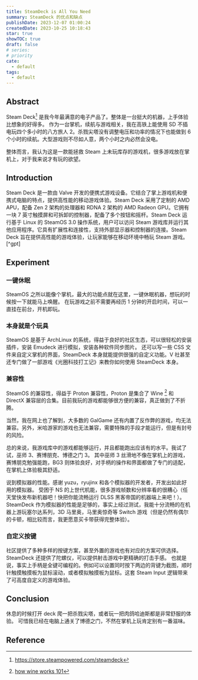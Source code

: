 ```yaml
---
title: SteamDeck is All You Need
summary: SteamDeck 的优点和缺点
publishDate: 2023-12-07 01:00:24
createdDate: 2023-10-25 10:18:43
star: true
showTOC: true
draft: false
# series:
# priority
cate:
  - default
tags:
  - default
---
```


## Abstract

Steam Deck[^sd] 是我今年最满意的电子产品了。整体是一台挺大的机器，上手体验比想象的好得多。
作为一台掌机，续航与游戏相关，我在高铁上能使用 SD 不插电玩四个多小时的八方旅人 2。杀戮尖塔没有调整电压和功率的情况下也能做到 6 个小时的续航。大型游戏则不尽如人意，两个小时之内必然会没电。

[^sd]: <https://store.steampowered.com/steamdeck>

整体而言，我认为这是一款能拯救 Steam 上未玩库存的游戏机，很多游戏放在掌机上，对于我来说才有玩的欲望。

## Introduction

<GptBlock>
Steam Deck 是一款由 Valve 开发的便携式游戏设备。它结合了掌上游戏机和便携式电脑的特点，提供高性能的移动游戏体验。Steam Deck 采用了定制的 AMD APU，配备 Zen 2 架构的处理器和 RDNA 2 架构的 AMD Radeon GPU。它拥有一块 7 英寸触摸屏和可拆卸的控制器，配备了多个按钮和摇杆。Steam Deck 运行基于 Linux 的 SteamOS 3.0 操作系统，用户可以访问 Steam 游戏库并运行其他应用程序。它具有扩展性和连接性，支持外部显示器和控制器的连接。Steam Deck 旨在提供高性能的游戏体验，让玩家能够在移动环境中畅玩 Steam 游戏。[^gpt]
</GptBlock>

[^gpt]: Thanks to ChatGPT!

## Experiment

### 一键休眠

SteamOS 之所以能像个掌机，最大的功能点就在这里，一键休眠机器，想玩的时候按一下就能马上唤醒。
在玩游戏之前不需要再经历 1 分钟的开启时间，可以一直挂在前台，开机即玩。

### 本身就是个玩具

SteamOS 是基于 ArchLinux 的系统，得益于良好的社区生态，可以很轻松的安装插件，安装 Emudeck 进行模拟，安装各种软件同步图片。
还可以写一些 CSS 文件来自定义掌机的界面，SteamDeck 本身就能提供很强的自定义功能。V 社甚至还专门做了一部游戏《光圈科技打工记》来教你如何使用 SteamDeck 本身。

### 兼容性

SteamOS 的兼容性，得益于 Proton 兼容性，Proton 是集合了 Wine [^wine] 和 DirectX 兼容层的合集。目前我玩的游戏都能够很方便的兼容，真正做到了不折腾。

当然，我在网上也了解到，大多数的 GalGame 还有内置了反作弊的游戏，均无法兼容。另外，米哈游家的游戏也无法兼容，需要特殊的手段才能运行，但是有封号的风险。

总的来说，我游戏库中的游戏都能够运行，并且都能跑出应该有的水平。我试了试，巫师 3、赛博朋克、博德之门 3。
其中巫师 3 丝滑地不像在掌机上的游戏，赛博朋克勉强能跑，BG3 则体验良好，对手柄的操作和界面都做了专门的适配，在掌机上体验极其舒适。

[^wine]: [how wine works 101](https://werat.dev/blog/how-wine-works-101/)

说到模拟器的性能。感谢 yuzu，ryujinx 和各个模拟器的开发者，开发出如此好用的模拟器。
受困于 NS 的上世代机能，很多游戏帧数和分辨率看的很糟心（任天堂快发布新机器吧！快把你能流畅运行 DLSS 黑客帝国的机器端上来吧！）。
SteamDeck 作为模拟器的性能是足够的，事实上经过测试，我能十分流畅的在机器上游玩塞尔达系列，3D 马里奥，马里奥惊奇等 Switch 游戏（但是仍然有偶尔的卡顿，相比较而言，我更愿意买卡带获得完整体验）。

### 自定义按键

社区提供了多种多样的按键方案，甚至外置的游戏也有对应的方案可供选择。SteamDeck 还提供了陀螺仪，可以提供射击游戏中更精确的打击手感。
也就是说，事实上手柄是全键可编程的。例如可以设置同时按下两边的背键为截图，顺时针触摸触摸板为鼠标滚动，或者模拟触摸板为鼠标。这套 Steam Input 逻辑带来了可高度自定义的游戏体验。

## Conclusion

休息的时候打开 deck 爬一把杀戮尖塔，或者玩一把肉鸽哈迪斯都是非常舒服的体验。
可惜我已经在电脑上通关了博德之门，不然在掌机上玩肯定别有一番滋味。

## Reference
